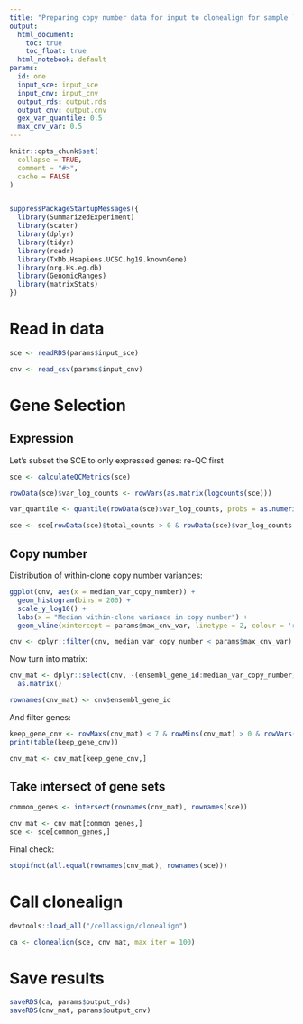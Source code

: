 ```yaml
---
title: "Preparing copy number data for input to clonealign for sample `r params$id`"
output:
  html_document: 
    toc: true
    toc_float: true
  html_notebook: default
params:
  id: one
  input_sce: input_sce
  input_cnv: input_cnv
  output_rds: output.rds
  output_cnv: output.cnv
  gex_var_quantile: 0.5
  max_cnv_var: 0.5
---
```


```r
knitr::opts_chunk$set(
  collapse = TRUE,
  comment = "#>",
  cache = FALSE
)


suppressPackageStartupMessages({
  library(SummarizedExperiment)
  library(scater)
  library(dplyr)
  library(tidyr)
  library(readr)
  library(TxDb.Hsapiens.UCSC.hg19.knownGene)
  library(org.Hs.eg.db)
  library(GenomicRanges)
  library(matrixStats)
})
```


# Read in data

```r
sce <- readRDS(params$input_sce)
```

```r
cnv <- read_csv(params$input_cnv)
```




# Gene Selection


## Expression

Let's subset the SCE to only expressed genes: re-QC first

```r
sce <- calculateQCMetrics(sce)

rowData(sce)$var_log_counts <- rowVars(as.matrix(logcounts(sce)))

var_quantile <- quantile(rowData(sce)$var_log_counts, probs = as.numeric(params$gex_var_quantile))

sce <- sce[rowData(sce)$total_counts > 0 & rowData(sce)$var_log_counts > var_quantile,]
```


## Copy number

Distribution of within-clone copy number variances:

```r
ggplot(cnv, aes(x = median_var_copy_number)) +
  geom_histogram(bins = 200) +
  scale_y_log10() +
  labs(x = "Median within-clone variance in copy number") +
  geom_vline(xintercept = params$max_cnv_var, linetype = 2, colour = 'red')
```



```r
cnv <- dplyr::filter(cnv, median_var_copy_number < params$max_cnv_var)
```

Now turn into matrix:

```r
cnv_mat <- dplyr::select(cnv, -(ensembl_gene_id:median_var_copy_number)) %>% 
  as.matrix()

rownames(cnv_mat) <- cnv$ensembl_gene_id
```

And filter genes:

```r
keep_gene_cnv <- rowMaxs(cnv_mat) < 7 & rowMins(cnv_mat) > 0 & rowVars(cnv_mat) > 0
print(table(keep_gene_cnv))
```

```r
cnv_mat <- cnv_mat[keep_gene_cnv,]
```

## Take intersect of gene sets

```r
common_genes <- intersect(rownames(cnv_mat), rownames(sce))
```

```r
cnv_mat <- cnv_mat[common_genes,]
sce <- sce[common_genes,]
```

Final check:

```r
stopifnot(all.equal(rownames(cnv_mat), rownames(sce)))
```


# Call clonealign

```r
devtools::load_all("/cellassign/clonealign")
```

```r
ca <- clonealign(sce, cnv_mat, max_iter = 100)
```


# Save results

```r
saveRDS(ca, params$output_rds)
saveRDS(cnv_mat, params$output_cnv)
```
